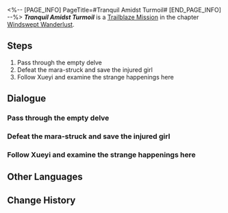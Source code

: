 <%-- [PAGE_INFO]
PageTitle=#Tranquil Amidst Turmoil#
[END_PAGE_INFO] --%>
{{Stub|Dialogue, characters, and location(s)}}
{{Mission Infobox
|id            = 1020901
|title         = 
|image         = Mission Tranquil Amidst Turmoil.png
|type          = Trailblaze
|event_name    = 
|chapter       = Windswept Wanderlust
|requirements  = 
|summary       = <!--official mission summary from Fate's Atlas-->
|characters    = <!--characters that appear in this mission-->
|startLocation = <!--location as it intially appears on the mission screen-->
|world         = <!--i.e. Penacony-->
|area          = <!--i.e. A Child's Dream-->
|prev          = 
|next          = 
|exp           = 
|credits       = 
|stellarJade   = 
|other         = 
}}
'''''Tranquil Amidst Turmoil''''' is a [[Trailblaze Mission]] in the chapter [[Windswept Wanderlust]].

==Steps==
# Pass through the empty delve
# Defeat the mara-struck and save the injured girl
# Follow Xueyi and examine the strange happenings here

<!--
==Gameplay Notes==

--><!--
==Trial Character==

-->
==Dialogue==
{{Stub Dialogue}}
{{Dialogue Start}}
:{{tx}}
{{Dialogue End}}

===Pass through the empty delve===
{{Mission Description|type=trailblaze|location=<!--to be added-->|update|On the other side, Luocha, Sushang, and you drift along on the starskiff and eventually arrive at an abandoned delve.}}
{{Dialogue Start}}
:{{tx}}
{{Dialogue End}}

===Defeat the mara-struck and save the injured girl===
{{Mission Description|type=trailblaze|location=<!--to be added-->|update|On the other side, Luocha, Sushang, and you drift along on the starskiff and eventually arrive at an abandoned delve.<br />As the three of you look for the exit, you see a girl trapped by the mara-struck and in grave danger.}}
{{Dialogue Start}}
:{{tx}}
{{Dialogue End}}

===Follow Xueyi and examine the strange happenings here===
{{Mission Description|type=trailblaze|location=<!--to be added-->|update|After saving the girl who calls herself a Judge of the Ten-Lords Commission, you learn that strange happenings are currently occurring on Xianzhou.}}
{{Dialogue Start}}
:{{tx}}
{{Dialogue End}}

==Other Languages==
{{Other Languages
|en   = Tranquil Amidst Turmoil
|zhs  = 诸天无安，迷途难返
|zht  = 諸天無安，迷途難返
|ja   = 諸天に平安なし、迷途重ね返る術なし
|ko   = 혼란 속 천하, 그릇된 길
|es   = Tranquilidad en medio de la confusión
|fr   = Le calme au cœur de la tempête
|ru   = Тихая гавань посреди хаоса
|th   = ไร้ทางถดถอย ในยามโกลาหล
|vi   = Lạc Lối Khó Trở Lại
|de   = In turbulenten Zeiten gibt es keinen Weg zurück
|id   = Tidak Ada Jalan Untuk Kembali
|pt   = Serenidade Em Meio à Instabilidade
}}

==Change History==
{{Change History|1.0}}
